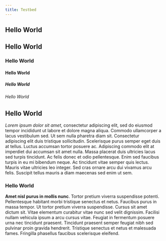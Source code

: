```yaml
---
title: Testbed
---
```


<section>

# Hello World

## Hello World

### Hello World

#### Hello World

##### Hello World

###### Hello World

## Hello World

_Lorem ipsum dolor sit amet_, consectetur adipiscing elit, sed do
eiusmod tempor incididunt ut labore et dolore magna aliqua. Commodo
ullamcorper a lacus vestibulum sed. Ut sem nulla pharetra diam sit.
Consectetur adipiscing elit duis tristique sollicitudin. Scelerisque purus
semper eget duis at tellus. Luctus accumsan tortor posuere ac. Adipiscing
commodo elit at imperdiet dui accumsan sit amet nulla. Massa placerat duis
ultricies lacus sed turpis tincidunt. Ac felis donec et odio pellentesque.
Enim sed faucibus turpis in eu mi bibendum neque. Ac tincidunt vitae semper
quis lectus. Mauris vitae ultricies leo integer. Sed cras ornare arcu dui
vivamus arcu felis. Suscipit tellus mauris a diam maecenas sed enim ut sem.

### Hello World

**Amet nisl purus in mollis nunc**. Tortor pretium viverra suspendisse potenti.
Pellentesque habitant morbi tristique senectus et netus. Faucibus purus in
massa tempor. Ut tortor pretium viverra suspendisse. Cursus sit amet dictum
sit. Vitae elementum curabitur vitae nunc sed velit dignissim. Facilisi nullam
vehicula ipsum a arcu cursus vitae. Feugiat in fermentum posuere urna nec
tincidunt praesent. Tincidunt praesent semper feugiat nibh sed pulvinar proin
gravida hendrerit. Tristique senectus et netus et malesuada fames. Fringilla
phasellus faucibus scelerisque eleifend.

</section>
